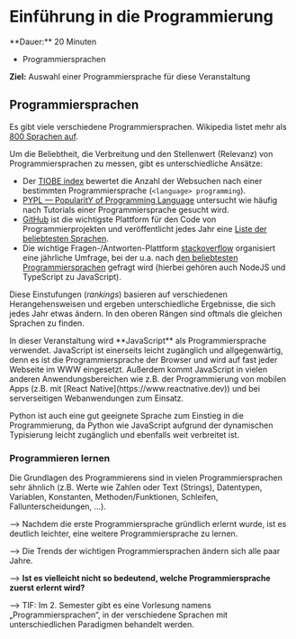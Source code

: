 
# Einführung in die Programmierung

<Callout>
  **Dauer:** 20 Minuten

  - Programmiersprachen

  **Ziel:** Auswahl einer Programmiersprache für diese Veranstaltung
</Callout>

## Programmiersprachen

Es gibt viele verschiedene Programmiersprachen. Wikipedia listet
mehr als [800 Sprachen auf](https://en.wikipedia.org/wiki/List_of_programming_languages).

Um die Beliebtheit, die Verbreitung und den Stellenwert (Relevanz)
von Programmiersprachen zu messen, gibt es unterschiedliche 
Ansätze:

- Der [TIOBE index](https://tiobe.com/tiobe-index/) bewertet die Anzahl der Websuchen nach einer bestimmten Programmiersprache (`<language> programming`).
- [PYPL — PopularitY of Programming Language](https://pypl.github.io/) untersucht wie häufig nach Tutorials einer Programmiersprache gesucht wird. 
- [GitHub](https://github.com) ist die wichtigste Plattform für den Code von Programmierprojekten und veröffentlicht jedes Jahr eine [Liste der beliebtesten Sprachen](https://octoverse.github.com/).
- Die wichtige Fragen-/Antworten-Plattform [stackoverflow](https://stackoverflow.com) organisiert eine jährliche Umfrage, bei der u.a. nach [den beliebtesten Programmiersprachen](https://insights.stackoverflow.com/survey/2021#most-popular-technologies-language) gefragt wird (hierbei gehören auch NodeJS und TypeScript zu JavaScript).

Diese Einstufungen (_rankings_) basieren auf verschiedenen Herangehensweisen 
und ergeben unterschiedliche Ergebnisse, die sich jedes Jahr etwas ändern. 
In den oberen Rängen sind oftmals die gleichen Sprachen zu finden.

<Callout type="info">
In dieser Veranstaltung wird **JavaScript** als Programmiersprache
verwendet. JavaScript ist einerseits leicht zugänglich und
allgegenwärtig, denn es ist die Programmiersprache der Browser
und wird auf fast jeder Webseite im WWW eingesetzt. Außerdem
kommt JavaScript in vielen anderen Anwendungsbereichen wie z.B. 
der Programmierung von mobilen Apps 
(z.B. mit [React Native](https://www.reactnative.dev)) und
bei serverseitigen Webanwendungen zum Einsatz.

Python ist auch eine gut geeignete Sprache zum Einstieg in
die Programmierung, da Python wie JavaScript aufgrund der 
dynamischen Typisierung leicht zugänglich und ebenfalls weit 
verbreitet ist. 
</Callout>


### Programmieren lernen

Die Grundlagen des Programmierens sind in vielen 
Programmiersprachen sehr ähnlich (z.B. Werte wie Zahlen oder
Text (Strings), Datentypen, Variablen, Konstanten, 
Methoden/Funktionen, Schleifen, Fallunterscheidungen, …).

&xrarr; Nachdem die erste Programmiersprache gründlich erlernt 
wurde, ist es deutlich leichter, eine weitere Programmiersprache zu 
lernen.

&xrarr; Die Trends der wichtigen Programmiersprachen ändern sich 
alle paar Jahre.

&xrarr; **Ist es vielleicht nicht so bedeutend, welche 
Programmiersprache zuerst erlernt wird?**

&xrarr; TIF: Im 2. Semester gibt es eine Vorlesung namens „Programmiersprachen“, in der verschiedene Sprachen mit unterschiedlichen Paradigmen behandelt werden.


